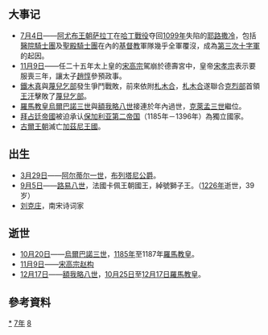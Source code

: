 {{yearTOC|1187|西夏'''[[乾祐_(西夏)|-{乾}-祐]]十八年'''；金'''[[大定_(金朝)|大定]]二十七年'''；西辽'''[[天禧_(西遼)|天禧]]十年'''；南宋'''[[淳熙|淳熙]]十四年'''；大理'''[[元亨_(大理)|元亨]]三年'''；越南'''[[天資嘉瑞|天資嘉瑞]]二年'''；日本'''[[文治_(日本)|文治]]三年'''}}
== 大事记 ==
*[[7月4日|7月4日]]——[[阿尤布王朝|阿尤布王朝]][[萨拉丁|萨拉丁]]在[[哈丁戰役|哈丁戰役]]夺回[[1099年|1099年]]失陷的[[耶路撒冷|耶路撒冷]]，包括[[醫院騎士團|醫院騎士團]]及[[聖殿騎士團|聖殿騎士團]]在內的[[基督教|基督教]]軍隊幾乎全軍覆沒，成為[[第三次十字軍|第三次十字軍]]的起因。
*[[11月9日|11月9日]]——任二十五年太上皇的[[宋高宗|宋高宗]]駕崩於德壽宮中，皇帝[[宋孝宗|宋孝宗]]表示要服喪三年，讓太子[[趙惇|趙惇]]參預政事。
*[[鐵木真|鐵木真]]與[[蔑兒乞部|蔑兒乞部]]發生爭鬥戰敗，前來依附[[札木合|札木合]]，[[札木合|札木合]]遂聯合[[克烈部|克烈部]]首領[[王汗|王汗]]擊敗了[[蔑兒乞部|蔑兒乞部]]。
*[[羅馬教皇|羅馬教皇]][[烏爾巴諾三世|烏爾巴諾三世]]與[[額我略八世|額我略八世]]接連於年內過世，[[克萊孟三世|克萊孟三世]]繼位。
*[[拜占廷帝國|拜占廷帝國]]被迫承认[[保加利亚第二帝国|保加利亚第二帝国]]（1185年－1396年）為獨立國家。
*[[古爾王朝|古爾王朝]]滅亡[[加茲尼王國|加茲尼王國]]。

== 出生 ==
*[[3月29日|3月29日]]——[[阿尔蒂尔一世|阿尔蒂尔一世]]，[[布列塔尼公爵|布列塔尼公爵]]。
*[[9月5日|9月5日]]——[[路易八世_(法蘭西)|路易八世]]，法國卡佩王朝國王，綽號獅子王。（[[1226年|1226年]]逝世，39岁） 
*[[刘克庄|刘克庄]]，南宋诗词家

== 逝世 ==
*[[10月20日|10月20日]]——[[烏爾巴諾三世|烏爾巴諾三世]]，[[1185年|1185年]]至1187年[[羅馬教皇|羅馬教皇]]。
*[[11月9日|11月9日]]——[[宋高宗|宋高宗]][[赵构|赵构]]
*[[12月17日|12月17日]]——[[額我略八世|額我略八世]]，[[10月25日|10月25日]]至[[12月17日|12月17日]][[羅馬教皇|羅馬教皇]]。

== 參考資料 ==
{{Wikisource year mention}}
{{reflist}}

[[Category:1187年|*]]
[[Category:1180年代|7年]]
[[Category:12世纪各年|8]]